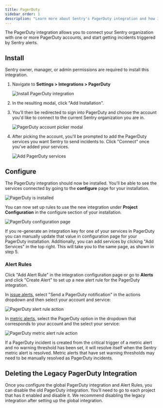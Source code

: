 ```yaml
---
title: PagerDuty
sidebar_order: 1
description: "Learn more about Sentry's PagerDuty integration and how it allows you to connect your Sentry organization with one or more PagerDuty accounts, and start getting incidents triggered by Sentry alerts."
---
```


The PagerDuty integration allows you to connect your Sentry organization with one or more PagerDuty accounts, and start getting incidents triggered by Sentry alerts.

## Install

<Note>

Sentry owner, manager, or admin permissions are required to install this integration.

</Note>

1. Navigate to **Settings > Integrations > PagerDuty**

   ![Install PagerDuty integration](./img/pagerduty-overview.png)

2. In the resulting modal, click "Add Installation".

3. You'll then be redirected to sign into PagerDuty and choose the account you'd like to connect to the current Sentry organization you are in.

   ![PagerDuty account picker modal](./img/pd_account_picker.png)

4. After picking the account, you'll be prompted to add the PagerDuty services you want Sentry to send incidents to. Click "Connect" once you've added your services.

   ![Add PagerDuty services](./img/pd_add_services.png)

## Configure

The PagerDuty integration should now be installed. You'll be able to see the services connected by going to the **configure** page for your installation.

![PagerDuty is installed](./img/pd_installed.png)

You can now set up rules to use the new integration under **Project Configuration** in the configure section of your installation.

![PagerDuty configuration page](./img/pd_org_configuration.png)

If you re-generate an integration key for one of your services in PagerDuty you can manually update that value in configuration page for your PagerDuty installation. Additionally, you can add services by clicking "Add Services" in the top right. This will take you to the same page, as shown in step 5.

### Alert Rules

Click "Add Alert Rule" in the integration configuration page or go to **Alerts** and click "Create Alert" to set up a new alert rule for the PagerDuty integration.

In [issue alerts](/product/alerts/alert-types/#issue-alerts), select "Send a PagerDuty notification" in the actions dropdown and then select your account and service:

![PagerDuty alert rule action](./img/pd_alert_rule.png)

In [metric alerts](/product/alerts/alert-types/#metric-alerts), select the PagerDuty option in the dropdown that corresponds to your account and the select your service:

![PagerDuty metric alert rule action](./img/pd_metric_alert_rule.png)

If a PagerDuty incident is created from the critical trigger of a metric alert and no warning threshold has been set, it will resolve itself when the Sentry metric alert is resolved. Metric alerts that have set warning thresholds may need to be manually resolved as PagerDuty incidents.

## Deleting the Legacy PagerDuty Integration

Once you configure the global PagerDuty integration and Alert Rules, you can disable the old PagerDuty integration. You’ll need to go to each project that has it enabled and disable it. We recommend disabling the legacy integration after setting up the global integration.
